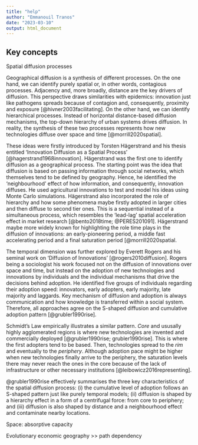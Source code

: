 ```yaml
---
title: "help"
author: "Emmanouil Tranos"
date: "2023-03-10"
output: html_document
---
```


## Key concepts

Spatial diffusion processes

Geographical diffusion is a synthesis of different processes. On the one hand, we can identify purely spatial or, in other words, contagious processes. Adjacency and, more broadly, distance are the key drivers of diffusion. 
This perspective draws similarities with epidemics: innovation just like pathogens spreads because of contagion and, consequently, proximity and exposure [@hivner2003facilitating]. On the other hand, we can identify hierarchical processes. Instead of horizontal distance-based diffusion mechanisms, the top-down hierarchy of urban systems drives diffusion. In reality, the synthesis of these two processes represents how new technologies diffuse over space and time [@morrill2020spatial].

These ideas were firstly introduced by Torsten Hägerstrand and his thesis entitled 'Innovation Diffusion as a Spatial Process' [@hagerstrand1968innovation]. Hägerstrand was the first one to identify diffusion as a geographical process. The starting point was the idea that diffusion is based on passing information through social networks, which themselves tend to be defined by geography. Hence, he identified the 'neighbourhood' effect of how information, and consequently, innovation diffuses. He used agricultural innovations to test and model his ideas using Monte Carlo simulations. Hägerstrand also incorporated the role of hierarchy and how some phenomena maybe firstly adopted in larger cities and then diffuse to second tier ones. This is a sequential instead of a simultaneous process, which resembles the 'lead-lag' spatial acceleration effect in market research [@bento2018time; @PERES201091]. Hägerstrand maybe more widely known for highlighting the role time plays in the diffusion of innovations: an early-pioneering period, a middle fast accelerating period and a final saturation period [@morrill2020spatial. 

The temporal dimension was further explored by Everett Rogers and his seminal work on 'Diffusion of Innovations' [@rogers2010diffusion]. Rogers being a sociologist  his work focused not on the diffusion of innovations over space and time, but instead on the adoption of new technologies and innovations by individuals and the individual mechanisms that drive the decisions behind adoption. He identified five groups of individuals regarding their adoption speed: innovators, early adopters, early majority, late majority and laggards. Key mechanism of diffusion and adoption is always communication and how knowledge is transferred within a social system. Therefore, all approaches agree on the S-shaped diffusion and cumulative adoption pattern [@grubler1990rise].

Schmidt's Law empirically illustrates a similar pattern. *Core* and ususally highly agglomerated regions is where new technologies are invented and commercially deployed [@grubler1990rise; grubler1990rise]. This is where the first adopters tend to be based. Then, technologies spread to the *rim* and eventually to the *periphery*. Although adoption pace might be higher when new technologies finally arrive to the periphery, the saturation levels there may never reach the ones in the core because of the lack of infrastructure or other necessary institutions [@leibowicz2016representing].

@grubler1990rise effectively summarises the three key characteristics of the spatial diffusion process: (i) the cumulative level of adoption follows an S-shaped pattern just like purely temporal models; (ii) diffusion is shaped by a hierarchy effect in a form of a centrifugal force: from core to periphery; and (iii) diffusion is also shaped by distance and a neighbourhood effect and contaminate nearby locations.




Space: absorptive capacity

Evolutionary economic geography >> path dependency

